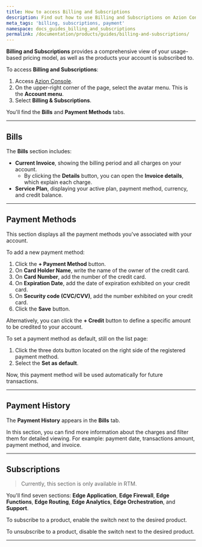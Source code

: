 ```yaml
---
title: How to access Billing and Subscriptions
description: Find out how to use Billing and Subscriptions on Azion Console.
meta_tags: 'billing, subscriptions, payment'
namespace: docs_guides_billing_and_subscriptions
permalink: /documentation/products/guides/billing-and-subscriptions/
---
```




**Billing and Subscriptions** provides a comprehensive view of your usage-based pricing model, as well as the products your account is subscribed to.

<LinkButton link="/en/documentation/products/accounts/billing-and-subscriptions/" label="Go to Billing reference" severity="secondary" target="_blank" />

To access **Billing and Subscriptions**:

1. Access [Azion Console](https://console.azion.com).
2. On the upper-right corner of the page, select the avatar menu. This is the **Account menu**.
3. Select **Billing & Subscriptions**.

You'll find the **Bills** and **Payment Methods** tabs.

---

## Bills

The **Bills** section includes:

- **Current Invoice**, showing the billing period and all charges on your account.
    - By clicking the **Details** button, you can open the **Invoice details**, which explain each charge.
- **Service Plan**, displaying your active plan, payment method, currency, and credit balance.

---

## Payment Methods

This section displays all the payment methods you've associated with your account.

To add a new payment method:

1. Click the **+ Payment Method** button.
2. On **Card Holder Name**, write the name of the owner of the credit card.
3. On **Card Number**, add the number of the credit card.
4. On **Expiration Date**, add the date of expiration exhibited on your credit card.
5. On **Security code (CVC/CVV)**, add the number exhibited on your credit card.
6. Click the **Save** button.

Alternatively, you can click the **+ Credit** button to define a specific amount to be credited to your account.

To set a payment method as default, still on the list page:

1. Click the three dots button located on the right side of the registered payment method.
2. Select the **Set as default**. 

Now, this payment method will be used automatically for future transactions.

---

## Payment History

The **Payment History** appears in the **Bills** tab. 

In this section, you can find more information about the charges and filter them for detailed viewing. For example: payment date, transactions amount, payment method, and invoice.

---

## Subscriptions

> Currently, this section is only available in RTM.

You'll find seven sections: **Edge Application**, **Edge Firewall**, **Edge Functions**, **Edge Routing**, **Edge Analytics**, **Edge Orchestration**, and **Support**.

To subscribe to a product, enable the switch next to the desired product.

To unsubscribe to a product, disable the switch next to the desired product.

---